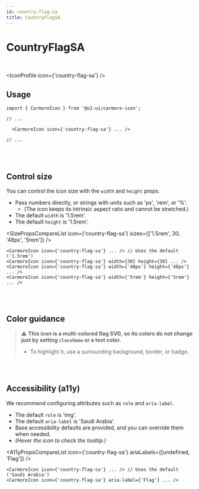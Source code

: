 ```yaml
---
id: country-flag-sa
title: CountryFlagSA
---
```




# CountryFlagSA

<br />

<IconProfile icon={'country-flag-sa'} />

## Usage

```tsx
import { CarmoreIcon } from '@o2-ui/carmore-icon';

// ...

  <CarmoreIcon icon={'country-flag-sa'} ... />

// ...
```

<br />
<br />

## Control size

You can control the icon size with the `width` and `height` props.

- Pass numbers directly, or strings with units such as 'px', 'rem', or '%'.
  - (The icon keeps its intrinsic aspect ratio and cannot be stretched.)
- The default `width` is '1.5rem'.
- The default `height` is '1.5rem'.

<SizePropsCompareList icon={'country-flag-sa'} sizes={['1.5rem', 30, '48px', '5rem']} />

```tsx
<CarmoreIcon icon={'country-flag-sa'} ... /> // Uses the default ('1.5rem')
<CarmoreIcon icon={'country-flag-sa'} width={30} height={30} ... />
<CarmoreIcon icon={'country-flag-sa'} width={'48px'} height={'48px'} ... />
<CarmoreIcon icon={'country-flag-sa'} width={'5rem'} height={'5rem'} ... />
```

<br />
<br />

## Color guidance

> ⚠️ <b>This icon is a multi-colored flag SVG, so its colors do not change just by setting `className` or a text color.</b>
>
> - To highlight it, use a surrounding background, border, or badge.

<br />
<br />

## Accessibility (a11y)

We recommend configuring attributes such as `role` and `aria-label`.

- The default `role` is 'img'.
- The default `aria-label` is 'Saudi Arabia'.
- Base accessibility defaults are provided, and you can override them when needed.
- _(Hover the icon to check the tooltip.)_

<A11yPropsCompareList icon={'country-flag-sa'} ariaLabels={[undefined, 'Flag']} />

```tsx
<CarmoreIcon icon={'country-flag-sa'} ... /> // Uses the default ('Saudi Arabia')
<CarmoreIcon icon={'country-flag-sa'} aria-label={'Flag'} ... />
```
